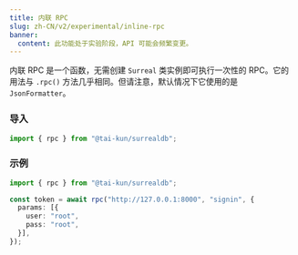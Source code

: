 ```yaml
---
title: 内联 RPC
slug: zh-CN/v2/experimental/inline-rpc
banner:
  content: 此功能处于实验阶段，API 可能会频繁变更。
---
```


内联 RPC 是一个函数，无需创建 `Surreal` 类实例即可执行一次性的 RPC。它的用法与 `.rpc()` 方法几乎相同。但请注意，默认情况下它使用的是 `JsonFormatter`。

### 导入

```ts
import { rpc } from "@tai-kun/surrealdb";
```

### 示例

```ts
import { rpc } from "@tai-kun/surrealdb";

const token = await rpc("http://127.0.0.1:8000", "signin", {
  params: [{
    user: "root",
    pass: "root",
  }],
});
```
